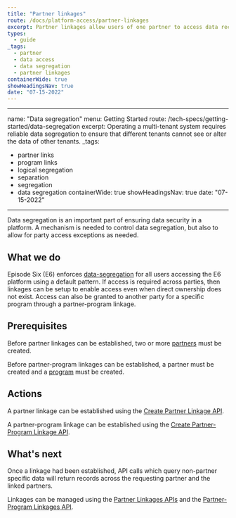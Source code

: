 ```yaml
---
title: "Partner linkages"
route: /docs/platform-access/partner-linkages
excerpt: Partner linkages allow users of one partner to access data records owned by another partner.
types:
  - guide
_tags:
  - partner
  - data access
  - data segregation
  - partner linkages
containerWide: true
showHeadingsNav: true
date: "07-15-2022"
---
```


---
name: "Data segregation"
menu: Getting Started
route: /tech-specs/getting-started/data-segregation
excerpt: Operating a multi-tenant system requires reliable data segregation to ensure that different tenants cannot see or alter the data of other tenants.
_tags:
  - partner links
  - program links
  - logical segregation
  - separation
  - segregation
  - data segregation
containerWide: true
showHeadingsNav: true
date: "07-15-2022"
---

Data segregation is an important part of ensuring data security in a platform. A mechanism is needed to control data segregation, but also to allow for party access exceptions as needed.

## What we do

Episode Six (E6) enforces [data-segregation](/api-reference/getting-started/data-segregation) for all users accessing the E6 platform using a default pattern. If access is required across parties, then linkages can be setup to enable access even when direct ownership does not exist. Access can also be granted to another party for a specific program through a partner-program linkage.

## Prerequisites

Before partner linkages can be established, two or more [partners](/docs/platform-access/partners) must be created.

Before partner-program linkages can be established, a partner must be created and a [program](/docs/programs/programs) must be created.

## Actions

A partner linkage can be established using the [Create Partner Linkage API]().

A partner-program linkage can be established using the [Create Partner-Program Linkage API]().

## What's next

Once a linkage had been established, API calls which query non-partner specific data will return records across the requesting partner and the linked partners.

Linkages can be managed using the [Partner Linkages APIs]() and the [Partner-Program Linkages API]().

